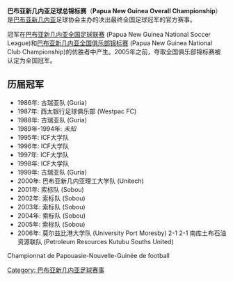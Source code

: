 {{noteTA
|G1 = TO
}}
'''巴布亚新几内亚足球总锦标赛'''（'''Papua New Guinea Overall Championship'''）是[[巴布亚新几内亚|巴布亚新几内亚]]足球协会主办的决出最终全国足球冠军的官方赛事。

冠军在[[巴布亚新几内亚全国足球联赛|巴布亚新几内亚全国足球联赛]] (Papua New Guinea National Soccer League)和[[巴布亚新几内亚全国俱乐部锦标赛|巴布亚新几内亚全国俱乐部锦标赛]] (Papua New Guinea National Club Championship)的优胜者中产生。2005年之前，夺取全国俱乐部锦标赛被认定为全国冠军。

== 历届冠军 ==
*1986年: 古瑞亚队 (Guria)
*1987年: 西太银行足球俱乐部 (Westpac FC)
*1988年: 古瑞亚队 (Guria)
*1989年-1994年: ''未知''
*1995年: ICF大学队
*1996年: ICF大学队
*1997年: ICF大学队
*1998年: ICF大学队
*1999年: 古瑞亚队 (Guria)
*2000年: 巴布亚新几内亚理工大学队 (Unitech)
*2001年: 索标队 (Sobou)
*2002年: 索标队 (Sobou)
*2003年: 索标队 (Sobou)
*2004年: 索标队 (Sobou)
*2005年: 索标队 (Sobou)
*2006年: 莫尔兹比港大学队 (University Port Moresby) 2-1 2-1 南库土布石油资源联队 (Petroleum Resources Kutubu Souths United)

{{fb start}}
{{Football in Papua New Guinea}}
{{fb end}}

[[Category:_巴布亚新几内亚足球赛事|Category: 巴布亚新几内亚足球赛事]]

Championnat de Papouasie-Nouvelle-Guinée de football